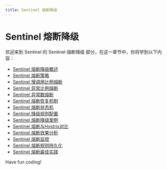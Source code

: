 ```yaml
---
title: Sentinel 熔断降级
---
```


# Sentinel 熔断降级

欢迎来到 Sentinel 的 Sentinel 熔断降级 部分，在这一章节中，你将学到以下内容：

- [Sentinel 熔断降级概述](./0-sentinel-fuse-degradation-overview.mdx)
- [Sentinel 熔断策略](./1-sentinel-fuse-strategy.mdx)
- [Sentinel 慢调用比例熔断](./2-sentinel-slow-call-proportional-blowout.mdx)
- [Sentinel 异常比例熔断](./3-sentinel-abnormal-proportional-blowout.mdx)
- [Sentinel 异常数熔断](./4-sentinel-abnormality-blown.mdx)
- [Sentinel 熔断恢复机制](./5-sentinel-fuse-recovery-mechanism.mdx)
- [Sentinel 熔断状态机](./6-sentinel-blown-state-machine.mdx)
- [Sentinel 降级规则配置](./7-sentinel-downgrade-rule-configuration.mdx)
- [Sentinel 熔断降级案例](./8-sentinel-fuse-downgrade-case.mdx)
- [Sentinel 熔断与Hystrix对比](./9-sentinel-fuse-vs-hystrix.mdx)
- [Sentinel 熔断效果分析](./10-analysis-of-fusing-effect-of-sentinel.mdx)
- [Sentinel 熔断监控](./11-sentinel-fuse-monitoring.mdx)
- [Sentinel 熔断规则持久化](./12-sentinel-fuse-rule-persistence.mdx)
- [Sentinel 熔断最佳实践](./13-sentinel-fuse-best-practices.mdx)

Have fun coding!